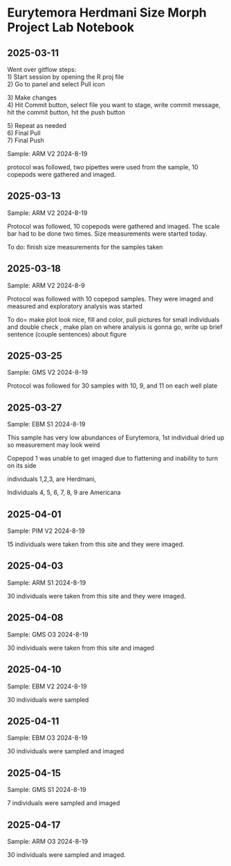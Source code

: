 # Eurytemora Herdmani Size Morph Project Lab Notebook

## 2025-03-11

Went over gitflow steps:\
1) Start session by opening the R proj file\
2) Go to panel and select Pull icon

3\) Make changes\
4) Hit Commit button, select file you want to stage, write commit message, hit the commit button, hit the push button

5\) Repeat as needed\
6) Final Pull\
7) Final Push

Sample: ARM V2 2024-8-19

protocol was followed, two pipettes were used from the sample, 10 copepods were gathered and imaged.

## 2025-03-13

Sample: ARM V2 2024-8-19

Protocol was followed, 10 copepods were gathered and imaged. The scale bar had to be done two times. Size measurements were started today.

To do: finish size measurements for the samples taken

## 2025-03-18

Sample: ARM V2 2024-8-9

Protocol was followed with 10 copepod samples. They were imaged and measured and exploratory analysis was started

To do= make plot look nice, fill and color, pull pictures for small individuals and double check , make plan on where analysis is gonna go, write up brief sentence (couple sentences) about figure

## 2025-03-25

Sample: GMS V2 2024-8-19

Protocol was followed for 30 samples with 10, 9, and 11 on each well plate

## 2025-03-27

Sample: EBM S1 2024-8-19

This sample has very low abundances of Eurytemora, 1st individual dried up so measurement may look weird

Copepod 1 was unable to get imaged due to flattening and inability to turn on its side

individuals 1,2,3, are Herdmani,

Individuals 4, 5, 6, 7, 8, 9 are Americana

## 2025-04-01

Sample: PIM V2 2024-8-19

15 individuals were taken from this site and they were imaged.

## 2025-04-03

Sample: ARM S1 2024-8-19

30 individuals were taken from this site and they were imaged.

## 2025-04-08

Sample: GMS O3 2024-8-19

30 individuals were taken from this site and imaged

## 2025-04-10

Sample: EBM V2 2024-8-19

30 individuals were sampled

## 2025-04-11

Sample: EBM O3 2024-8-19

30 individuals were sampled and imaged

## 2025-04-15

Sample: GMS S1 2024-8-19

7 individuals were sampled and imaged

## 2025-04-17

Sample: ARM O3 2024-8-19

30 individuals were sampled and imaged.
